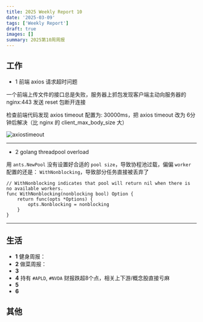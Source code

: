 ```yaml
---
title: 2025 Weekly Report 10
date: '2025-03-09'
tags: ['Weekly Report']
draft: true
images: []
summary: 2025第10周周报
---
```


<TOCInline toc={props.toc}/>

## 工作

- 1 前端 axios 请求超时问题

一个前端上传文件的接口总是失败，服务器上抓包发现客户端主动向服务器的 nginx:443 发送 reset 包断开连接

检查前端代码发现 axios timeout 配置为: 30000ms，把 axios timeout 改为 6分钟后解决（比 nginx 的 client_max_body_size 大）

![axiostimeout](/static/images/2025-w10/axiostimeout.png)


------------

- 2 golang threadpool overload

用 `ants.NewPool` 没有设置好合适的 `pool size`，导致协程池过载，偏偏 `worker` 配置的还是： `WithNonblocking`，导致部分任务直接被丢弃了

```gotemplate
// WithNonblocking indicates that pool will return nil when there is no available workers.
func WithNonblocking(nonblocking bool) Option {
	return func(opts *Options) {
		opts.Nonblocking = nonblocking
	}
}
```

------------






## 生活

- **1** 健身周报：
- **2** 做菜周报：
- **3**
- **4** 持有 `#APLD`, `#NVDA` 财报跌超8个点，相关上下游/概念股直接亏麻
- **5**
- **6**

## 其他













